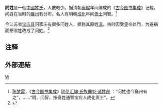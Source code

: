 '''問姓'''是一個[[中國姓氏|中國姓氏]]，人數較少。据清朝[[康熙|康熙]]年间编成的《[[古今图书集成|古今图书集成]]》记载，问姓在当时的[[襄州|襄州]]有分布，名人有明朝[[成化|成化]]年间[[贡士|贡士]]问智。<ref>[[陈梦雷|陈梦雷]]，《[[古今图书集成|古今图书集成]]》[http://wenxian.fanren8.com/05/08/264/154.htm 明伦汇编·氏族典卷·诸姓部] {{Wayback|url=http://wenxian.fanren8.com/05/08/264/154.htm |date=20160305015500 }}：“问姓也今襄州有之”，……“明，问智，按奇姓通智宝应人成化贡士”。</ref>

今江苏省[[宝应县|宝应县]]问家庄有很多问姓人，据称其原姓[[温姓|温]]，古时因受皇帝处罚，为避祸而把温姓改成了问姓。<ref>{{cite web|url=http://qjwb.zjol.com.cn/html/2006-08/07/content_1092205.htm|title=奇怪的姓 自己改的|publisher=《[[钱江晚报|钱江晚报]]》|author=张翼、王丽|date=2006年8月7日|accessdate=2014年9月2日|archive-date=2016年3月4日|archive-url=https://web.archive.org/web/20160304201456/http://qjwb.zjol.com.cn/html/2006-08/07/content_1092205.htm|dead-url=no}}</ref>

==注释==
{{Reflist}}

==外部連結==
{{Wikisource further reading}}
[[Category:漢姓|W]]